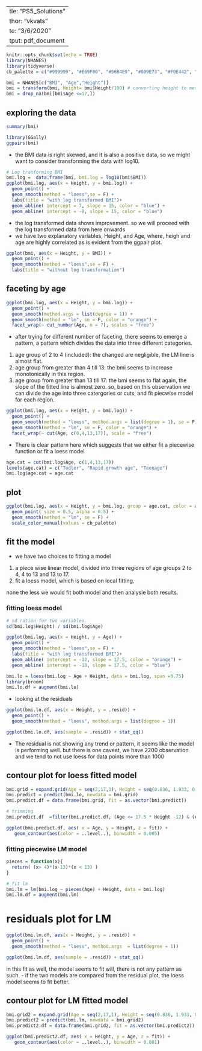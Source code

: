   ---
title: "PS5_Solutions"
author: "vkvats"
date: "3/6/2020"
output: pdf_document
---

```{r setup, include=FALSE}
knitr::opts_chunk$set(echo = TRUE)
library(NHANES)
library(tidyverse)
cb_palette = c("#999999", "#E69F00", "#56B4E9", "#009E73", "#F0E442", "#0072B2", "#D55E00", "#CC79A7")
```

```{r}
bmi = NHANES[c("BMI", "Age","Height")]
bmi = transform(bmi, Height= bmi$Height/100) # converting height to meters
bmi = drop_na(bmi[bmi$Age <=17,])
```

## exploring the data 

```{r}
summary(bmi)
```

```{r}
library(GGally)
ggpairs(bmi)

```

- the BMI data is right skewed, and it is also a positive data, so we might want to consider transforming the data with log10.

```{r}
# Log tranforming BMI 
bmi.log =  data.frame(bmi, bmi.log = log10(bmi$BMI))
ggplot(bmi.log, aes(x = Height, y = bmi.log)) + 
  geom_point() + 
  geom_smooth(method = "loess",se = F) + 
  labs(title = "with log transformed BMI")+ 
  geom_abline( intercept = 7, slope = 15, color = "blue") + 
  geom_abline( intercept = -8, slope = 15, color = "blue")
```

- the log transformed data shows improvement. so we will proceed with the log transformed data from here onwards
- we have two explanatory variables, Height, and Age, where, heigh and age are highly correlated as is evident from the ggpair plot.

```{r}
ggplot(bmi, aes(x = Height, y = BMI)) + 
  geom_point() + 
  geom_smooth(method = "loess",se = F) + 
  labs(title = "without log transformation")
```

## faceting by age

```{r}
ggplot(bmi.log, aes(x = Height, y = bmi.log)) + 
  geom_point() + 
  geom_smooth(method.args = list(degree = 1)) + 
  geom_smooth(method = "lm", se = F, color = "orange") + 
  facet_wrap(~ cut_number(Age, n = 7), scales = "free")
```

- after trying for different number of faceting, there seems to emerge a pattern, a pattern which divides the data into three different categories.  
1. age group of 2 to 4 (included): the changed are negligible, the LM line is almost flat.
2. age group from greater than 4 till 13: the bmi seems to increase monotonically in this region.
3. age group from greater than 13 till 17: the bmi seems to flat again, the slope of the fitted line is almost zero.
so, based on this observation we can divide the age into three catergories or cuts, and fit piecwise model for each region.

```{r}
ggplot(bmi.log, aes(x = Height, y = bmi.log)) + 
  geom_point() + 
  geom_smooth(method = "loess", method.args = list(degree = 1), se = F) + 
  geom_smooth(method = "lm", se = F, color = "orange") + 
  facet_wrap(~ cut(Age, c(0,4,13,17)), scale = "free") 
```

- There is clear pattern here which suggests that we either fit a piecewise function or fit a loess model

```{r}
age.cat = cut(bmi.log$Age, c(1,4,13,17))
levels(age.cat) = c("Todler", "Rapid growth age", "Teenage")
bmi.log$age.cat = age.cat
```


## plot 

```{r}
ggplot(bmi.log, aes(x = Height, y = bmi.log, group = age.cat, color = age.cat)) + 
  geom_point( size = 0.5, alpha = 0.5) + 
  geom_smooth(method = "lm", se = F) + 
  scale_color_manual(values = cb_palette)
```

## fit the model 

- we have two choices to fitting a model
1. a piece wise linear model, divided into three regions of age groups 2 to 4, 4 to 13 and 13 to 17.
2. fit a loess model, which is based on local fitting.

none the less we would fit both model and then analysie both results.

### fitting loess model

```{r}
# sd ration for two variables.
sd(bmi.log$Height) / sd(bmi.log$Age)
```



```{r}
ggplot(bmi.log, aes(x = Height, y = Age)) + 
  geom_point() + 
  geom_smooth(method = "loess",se = F) + 
  labs(title = "with log transformed BMI")+ 
  geom_abline( intercept = -12, slope = 17.5, color = "orange") + 
  geom_abline( intercept = -18, slope = 17.5, color = "blue")
```



```{r}
bmi.lo = loess(bmi.log ~ Age + Height, data = bmi.log, span =0.75)
library(broom)
bmi.lo.df = augment(bmi.lo)
```

- looking at the residuals

```{r}
ggplot(bmi.lo.df, aes(x = Height, y = .resid)) + 
  geom_point() + 
  geom_smooth(method = "loess", method.args = list(degree = 1)) 

ggplot(bmi.lo.df, aes(sample = .resid)) + stat_qq()
```

- The residual is not showing any trend or pattern, it seems like the model is performing well. but there is one caveat, we have 2200 observation and we tend to not use loess for data points more than 1000

## contour plot for loess fitted model

```{r}
bmi.grid = expand.grid(Age = seq(2,17,1), Height = seq(0.836, 1.933, 0.001))
bmi.predict = predict(bmi.lo, newdata = bmi.grid) 
bmi.predict.df = data.frame(bmi.grid, fit = as.vector(bmi.predict)) 

# trimming
bmi.predict.df  =filter(bmi.predict.df, (Age <= 17.5 * Height -12) & (Age >= 17.5 * Height -18))
```

```{r}
ggplot(bmi.predict.df, aes( x = Age, y = Height, z = fit)) + 
   geom_contour(aes(color = ..level..), binwidth = 0.005)
```

### fitting piecewise LM model

```{r}
pieces = function(x){
  return( (x> 4)*(x-13)*(x < 13) )
}

# fit lm
bmi.lm = lm(bmi.log ~ pieces(Age) + Height, data = bmi.log)
bmi.lm.df = augment(bmi.lm)
```

# residuals plot for LM
```{r}
ggplot(bmi.lm.df, aes(x = Height, y = .resid)) + 
  geom_point() + 
  geom_smooth(method = "loess", method.args  = list(degree = 1))

ggplot(bmi.lm.df, aes(sample = .resid)) + stat_qq()
```
in this fit as well, the model seems to fit will, there is not any pattern as such.
- if the two models are compared from the residual plot, the loess model seems to fit better.

## contour plot for LM fitted model

```{r}
bmi.grid2 = expand.grid(Age = seq(2,17,1), Height = seq(0.836, 1.933, 0.001))
bmi.predict2 = predict(bmi.lm, newdata = bmi.grid2)
bmi.predict2.df = data.frame(bmi.grid2, fit = as.vector(bmi.predict2))
```

```{r}
ggplot(bmi.predict2.df, aes( x = Height, y = Age, z = fit)) + 
   geom_contour(aes(color = ..level..), binwidth = 0.001)
```









